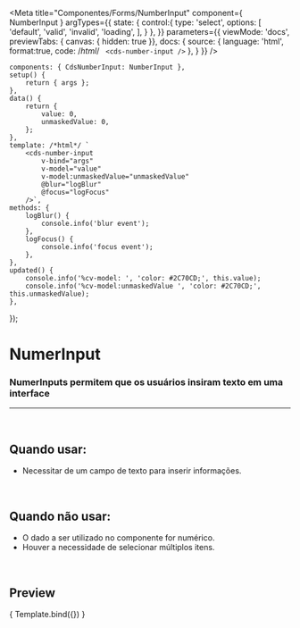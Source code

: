 
<Meta
	title="Componentes/Forms/NumberInput"
	component={ NumberInput }
	argTypes={{
		state: {
			control:{
				type: 'select',
				options: [
					'default',
					'valid',
					'invalid',
					'loading',
				],
			}
		},
	}}
	parameters={{
		viewMode: 'docs',
		previewTabs: { canvas: { hidden: true }},
		docs: {
			source: {
				language: 'html',
				format:true,
				code: /*html*/ `
<cds-number-input />`
			},
		}
	}}
/>

	components: { CdsNumberInput: NumberInput },
	setup() {
		return { args };
	},
	data() {
		return {
			value: 0,
			unmaskedValue: 0,
		};
	},
	template: /*html*/ `
		<cds-number-input
			v-bind="args" 
			v-model="value"
			v-model:unmaskedValue="unmaskedValue"
			@blur="logBlur"
			@focus="logFocus"
		/>`,
	methods: {
		logBlur() {
			console.info('blur event');
		},
		logFocus() {
			console.info('focus event');
		},
	},
	updated() {
		console.info('%cv-model: ', 'color: #2C70CD;', this.value);
		console.info('%cv-model:unmaskedValue ', 'color: #2C70CD;', this.unmaskedValue);
	},
});

# NumerInput

### NumerInputs permitem que os usuários insiram texto em uma interface
---
<br />

## Quando usar:
- Necessitar de um campo de texto para inserir informações.

<br />

## Quando não usar:
- O dado a ser utilizado no componente for numérico.
- Houver a necessidade de selecionar múltiplos itens.

<br />

## Preview

<Canvas>
	<Story
		name="NumberInput"
		args={{
			money: false,
		}}
	>
		{ Template.bind({}) }
	</Story>
</Canvas>

<ArgsTable story="NumberInput" />